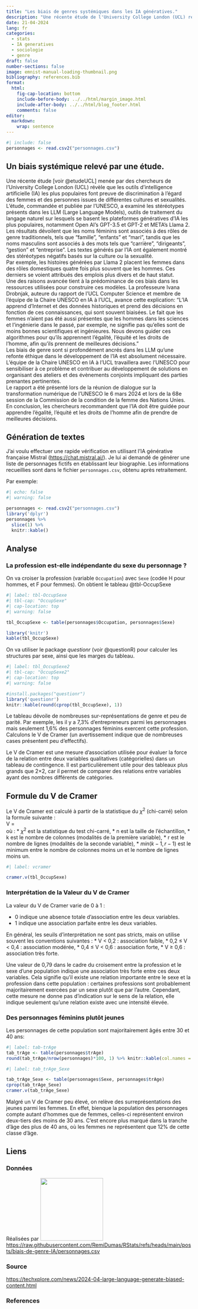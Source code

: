 ```yaml
---
title: "Les biais de genres systémiques dans les IA génératives."
description: "Une récente étude de l'University College London (UCL) révèle que les outils d'intelligence artificielle (IA) les plus populaires font preuve de discrimination à l'égard des femmes et des personnes issues de différentes cultures et sexualités."
date: 21-04-2024
lang: fr
categories: 
  - stats
  - IA generatives
  - sociologie
  - genre
draft: false
number-sections: false
image: emnist-manual-loading-thumbnail.png
bibliography: references.bib
format:
  html:
    fig-cap-location: bottom
    include-before-body: ../../html/margin_image.html
    include-after-body: ../../html/blog_footer.html
    comments: false
editor: 
  markdown: 
    wrap: sentence
---
```


```r
#| include: false
personnages <- read.csv2("personnages.csv")
```

## Un biais systémique relevé par une étude.

Une récente étude [voir @etudeUCL] menée par des chercheurs de l'University College London (UCL) révèle que les outils d'intelligence artificielle (IA) les plus populaires font preuve de discrimination à l'égard des femmes et des personnes issues de différentes cultures et sexualités.\
L'étude, commandée et publiée par l'UNESCO, a examiné les stéréotypes présents dans les LLM (Large Language Models), outils de traitement du langage naturel sur lesquels se basent les plateformes génératives d'IA les plus populaires, notamment Open AI's GPT-3.5 et GPT-2 et META's Llama 2.\
Les résultats dévoilent que les noms féminins sont associés à des rôles de genre traditionnels, tels que "famille", "enfants" et "mari", tandis que les noms masculins sont associés à des mots tels que "carrière", "dirigeants", "gestion" et "entreprise".
Les textes générés par l'IA ont également montré des stéréotypes négatifs basés sur la culture ou la sexualité.\
Par exemple, les histoires générées par Llama 2 placent les femmes dans des rôles domestiques quatre fois plus souvent que les hommes.
Ces derniers se voient attribués des emplois plus divers et de haut statut.\
Une des raisons avancée tient à la prédominance de ces biais dans les ressources utilisées pour construire ces modèles.
La professeure Ivana Drobnjak, auteure du rapport de l'UCL Computer Science et membre de l'équipe de la Chaire UNESCO en IA à l'UCL, avance cette explication: "L'IA apprend d'Internet et des données historiques et prend des décisions en fonction de ces connaissances, qui sont souvent biaisées. Le fait que les femmes n'aient pas été aussi présentes que les hommes dans les sciences et l'ingénierie dans le passé, par exemple, ne signifie pas qu'elles sont de moins bonnes scientifiques et ingénieures. Nous devons guider ces algorithmes pour qu'ils apprennent l'égalité, l'équité et les droits de l'homme, afin qu'ils prennent de meilleures décisions."\
Les biais de genre sont si profondément ancrés dans les LLM qu'une refonte éthique dans le développement de l'IA est absolument nécessaire.
L'équipe de la Chaire UNESCO en IA à l'UCL travaillera avec l'UNESCO pour sensibiliser à ce problème et contribuer au développement de solutions en organisant des ateliers et des évènements conjoints impliquant des parties prenantes pertinentes.\
Le rapport a été présenté lors de la réunion de dialogue sur la transformation numérique de l'UNESCO le 6 mars 2024 et lors de la 68e session de la Commission de la condition de la femme des Nations Unies.
En conclusion, les chercheurs recommandent que l'IA doit être guidée pour apprendre l'égalité, l'équité et les droits de l'homme afin de prendre de meilleures décisions.

## Génération de textes

J'ai voulu effectuer une rapide vérification en utilisant l'IA générative française Mistral (<https://chat.mistral.ai/>).
Je lui ai demandé de générer une liste de personnages fictifs en établissant leur biographie.
Les informations recueillies sont dans le fichier `personnages.csv`, obtenu après retraitement.

Par exemple:

```r
#| echo: false
#| warning: false

personnages <- read.csv2("personnages.csv")
library('dplyr')
personnages %>% 
  slice(1) %>% 
  knitr::kable()
```

## Analyse

### La profession est-elle indépendante du sexe du personnage ?

On va croiser la profession (variable `Occupation`) avec `Sexe` (codée H pour hommes, et F pour femmes).
On obtient le tableau @tbl-OccupSexe

```r
#| label: tbl-OccupSexe
#| tbl-cap: "OccupSexe"
#| cap-location: top
#| warning: false

tbl_OccupSexe <- table(personnages$Occupation, personnages$Sexe)

library('knitr') 
kable(tbl_OccupSexe)
```

On va utiliser le package *questionr* (voir @questionR) pour calculer les structures par sexe, ainsi que les marges du tableau.

```r
#| label: tbl_OccupSexe2
#| tbl-cap: "OccupSexe2"
#| cap-location: top
#| warning: false

#install.packages("questionr")
library('questionr')
knitr::kable(round(cprop(tbl_OccupSexe), 1))
```

Le tableau dévoile de nombreuses sur-représentations de genre et peu de parité.
Par exemple, les il y a 7,3% d'entrepreneurs parmi les personnages mais seulement 1,6% des personnages féminins exercent cette profession.
Calculons le V de Cramer (un avertissement indique que de nombreuses cases présentent peu d'effectifs).

Le V de Cramer est une mesure d'association utilisée pour évaluer la force de la relation entre deux variables qualitatives (catégorielles) dans un tableau de contingence.
Il est particulièrement utile pour des tableaux plus grands que 2×2, car il permet de comparer des relations entre variables ayant des nombres différents de catégories.

::: callout-tip
## Formule du V de Cramer

Le V de Cramer est calculé à partir de la statistique du $\chi^2$ (chi-carré) selon la formule suivante :\
V = \sqrt{\frac{\chi^2}{n \times min(k-1,r-1)}}\
où : \* $\chi^2$ est la statistique du test chi-carré, \* n est la taille de l'échantillon, \* k est le nombre de colonnes (modalités de la première variable), \* r est le nombre de lignes (modalités de la seconde variable), \* $min(k−1,r−1)$ est le minimum entre le nombre de colonnes moins un et le nombre de lignes moins un.
:::

```r
#| label: vcramer

cramer.v(tbl_OccupSexe)
```

### Interprétation de la Valeur du V de Cramer

La valeur du V de Cramer varie de 0 à 1 :

-   0 indique une absence totale d'association entre les deux variables.
-   1 indique une association parfaite entre les deux variables.

En général, les seuils d'interprétation ne sont pas stricts, mais on utilise souvent les conventions suivantes : \* V \< 0,2 : association faible, \* 0,2 ≤ V \< 0,4 : association modérée, \* 0,4 ≤ V \< 0,6 : association forte, \* V ≥ 0,6 : association très forte.

Une valeur de 0,79 dans le cadre du croisement entre la profession et le sexe d'une population indique une association très forte entre ces deux variables.
Cela signifie qu'il existe une relation importante entre le sexe et la profession dans cette population : certaines professions sont probablement majoritairement exercées par un sexe plutôt que par l'autre.
Cependant, cette mesure ne donne pas d'indication sur le sens de la relation, elle indique seulement qu'une relation existe avec une intensité élevée.

### Des personnages féminins plutôt jeunes

Les personnages de cette population sont majoritairement âgés entre 30 et 40 ans:

```r
#| label: tab-trAge
tab_trAge <- table(personnages$trAge)
round(tab_trAge/nrow(personnages)*100, 1) %>% knitr::kable(col.names = c("Âge", "%") )

```

```r
#| label: tab_trAge_Sexe

tab_trAge_Sexe <- table(personnages$Sexe, personnages$trAge)
cprop(tab_trAge_Sexe)
cramer.v(tab_trAge_Sexe)
```

Malgré un V de Cramer peu élevé, on relève des surreprésentations des jeunes parmi les femmes.
En effet, bienque la population des personnages compte autant d'hommes que de femmes, celles-ci représentent environ deux-tiers des moins de 30 ans.
C'est encore plus marqué dans la tranche d'âge des plus de 40 ans, où les femmes ne représentent que 12% de cette classe d'âge.

## Liens

### Données

Réalisées par [![](https://chat.mistral.ai/_next/image?url=%2F_next%2Fstatic%2Fmedia%2Fle-chat-logo-large-light.b98da676.png&w=384&q=75){width="170"}](https://chat.mistral.ai/chat) <https://raw.githubusercontent.com/RemiDumas/RStats/refs/heads/main/posts/biais-de-genre-IA/personnages.csv>

### Source

<https://techxplore.com/news/2024-04-large-language-generate-biased-content.html>

### References

::: {#refs}
:::
